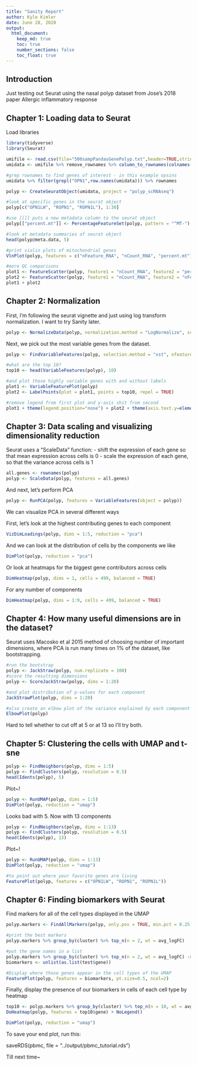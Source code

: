 ```yaml
---
title: "Sanity Report"
author: Kyle Kimler
date: June 28, 2020
output:
  html_document:
    keep_md: true
    toc: true
    number_sections: false
    toc_float: true
---
```


Introduction
---------------

Just testing out Seurat using the nasal polyp dataset from Jose's 2018 paper
Allergic inflammatory response


Chapter 1: Loading data to Seurat
---------------

Load libraries
```r
library(tidyverse)
library(Seurat)
```

```r
umifile <- read.csv(file="500sampPandasGenePolyp.txt",header=TRUE,stringsAsFactors=FALSE)
umidata <- umifile %>% remove_rownames %>% column_to_rownames(colnames(umifile)[1])

#grep rownames to find genes of interest - in this example opsins
umidata %>% filter(grepl("OPN1",row.names(umidata))) %>% rownames

polyp <- CreateSeuratObject(umidata, project = "polyp_scRNAseq")

#look at specific genes in the seurat object
polyp[c("OPN1LW", "ROPN1", "ROPN1L"), 1:30]

#use [[]] puts a new metadata column to the seurat object
polyp[["percent.mt"]] <- PercentageFeatureSet(polyp, pattern = "^MT-")

#look at metadata summaries of seurat object
head(polyp@meta.data, 5)

```

```r
#print violin plots of mitochondrial genes
VlnPlot(polyp, features = c("nFeature_RNA", "nCount_RNA", "percent.mt"), ncol = 3)

#more QC comparisons
plot1 <- FeatureScatter(polyp, feature1 = "nCount_RNA", feature2 = "percent.mt")
plot2 <- FeatureScatter(polyp, feature1 = "nCount_RNA", feature2 = "nFeature_RNA")
plot1 + plot2
```

Chapter 2: Normalization
---------------
First, I'm following the seurat vignette and just using log transform normalization. I want to try Sanity later.

```r
polyp <- NormalizeData(polyp, normalization.method = "LogNormalize", scale.factor = 10000)
```

Next, we pick out the most variable genes from the dataset.
```r

polyp <- FindVariableFeatures(polyp, selection.method = "vst", nfeatures = 2000)

#what are the top 10?
top10 <- head(VariableFeatures(polyp), 10)

#and plot those highly variable genes with and without labels
plot1 <- VariableFeaturePlot(polyp)
plot2 <- LabelPoints(plot = plot1, points = top10, repel = TRUE)

#remove legend from first plot and y-axis shit from second
plot1 + theme(legend.position="none") + plot2 + theme(axis.text.y=element_blank())+ylab("") + scale_y_discrete(breaks=NULL)

```

Chapter 3: Data scaling and visualizing dimensionality reduction
---------------

Seurat uses a "ScaleData" function:
  - shift the expression of each gene so that mean expression across cells is 0
  - scale the expression of each gene, so that the variance across cells is 1

```r
all.genes <- rownames(polyp)
polyp <- ScaleData(polyp, features = all.genes)

```

And next, let's perform PCA
```r
polyp <- RunPCA(polyp, features = VariableFeatures(object = polyp))

```

We can visualize PCA in several different ways

First, let's look at the highest contributing genes to each component
```r
VizDimLoadings(polyp, dims = 1:5, reduction = "pca")
```

And we can look at the distribution of cells by the components we like
```r
DimPlot(polyp, reduction = "pca")
```

Or look at heatmaps for the biggest gene contributors across cells
```r
DimHeatmap(polyp, dims = 1, cells = 499, balanced = TRUE)
```

For any number of components
```r
DimHeatmap(polyp, dims = 1:9, cells = 499, balanced = TRUE)
```

Chapter 4: How many useful dimensions are in the dataset?
-------------
Seurat uses Macosko et al 2015 method of choosing number of important dimensions,
where PCA is run many times on 1% of the dataset, like bootstrapping.
```r
#run the bootstrap
polyp <- JackStraw(polyp, num.replicate = 100)
#score the resulting dimensions
polyp <- ScoreJackStraw(polyp, dims = 1:20)

#and plot distribution of p-values for each component
JackStrawPlot(polyp, dims = 1:20)

#also create an elbow plot of the variance explained by each component
ElbowPlot(polyp)
```

Hard to tell whether to cut off at 5 or at 13 so I'll try both.

Chapter 5: Clustering the cells with UMAP and t-sne
-------------

```r
polyp <- FindNeighbors(polyp, dims = 1:5)
polyp <- FindClusters(polyp, resolution = 0.5)
head(Idents(polyp), 5)

```

Plot~!
```r
polyp <- RunUMAP(polyp, dims = 1:5)
DimPlot(polyp, reduction = "umap")
```

Looks bad with 5. Now with 13 components


```r
polyp <- FindNeighbors(polyp, dims = 1:13)
polyp <- FindClusters(polyp, resolution = 0.5)
head(Idents(polyp), 13)

```

Plot~!
```r
polyp <- RunUMAP(polyp, dims = 1:13)
DimPlot(polyp, reduction = "umap")

#to point out where your favorite genes are living
FeaturePlot(polyp, features = c("OPN1LW", "ROPN1", "ROPN1L"))
```

Chapter 6: Finding biomarkers with Seurat
------------

Find markers for all of the cell types displayed in the UMAP
```r

polyp.markers <- FindAllMarkers(polyp, only.pos = TRUE, min.pct = 0.25, logfc.threshold = 0.25)

#print the best markers
polyp.markers %>% group_by(cluster) %>% top_n(n = 2, wt = avg_logFC)

#put the gene names in a list
polyp.markers %>% group_by(cluster) %>% top_n(n = 2, wt = avg_logFC) -> test
biomarkers <- unlist(as.list(test$gene))
```

```r
#Display where those genes appear in the cell types of the UMAP
FeaturePlot(polyp, features = biomarkers, pt.size=0.5, ncol=2)
```

Finally, display the presence of our biomarkers in cells of each cell type by heatmap
```r
top10 <- polyp.markers %>% group_by(cluster) %>% top_n(n = 10, wt = avg_logFC)
DoHeatmap(polyp, features = top10$gene) + NoLegend()
```


```r
DimPlot(polyp, reduction = "umap")

```

To save your end plot, run this:

saveRDS(pbmc, file = "../output/pbmc_tutorial.rds")


Till next time~
